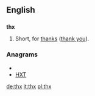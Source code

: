 ==English==
==={{abbreviation}}===
'''thx'''
# Short, for [[thanks]] ([[thank you]]).

===Anagrams===
* {{alphagram|htx}}
* [[HXT#English|HXT]]

[[de:thx]]
[[it:thx]]
[[pl:thx]]